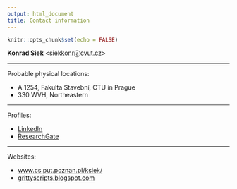 ```yaml
---
output: html_document
title: Contact information
---
```


```r
knitr::opts_chunk$set(echo = FALSE)
```

**Konrad Siek**  <<a href="mailto:siekkonrⓐcvut.cz">siekkonrⓐcvut.cz</a>>

<hr/>

Probable physical locations: 

  - A 1254, Fakulta Stavební, CTU in Prague
  - 330 WVH, Northeastern
  
<hr/>  
  
Profiles:

  - [LinkedIn](https://pl.linkedin.com/in/konrad-siek-125b5a90)
  - [ResearchGate](https://www.researchgate.net/profile/Konrad_Siek)

<hr/>  
  
Websites:

  - [www.cs.put.poznan.pl/ksiek/](http://www.cs.put.poznan.pl/ksiek/)
  - [grittyscripts.blogspot.com](http://grittyscripts.blogspot.com/)